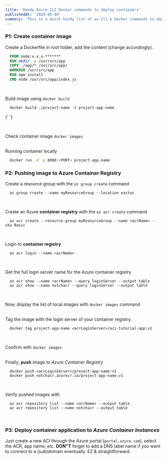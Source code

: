 ```yaml
---
title: 'Handy Azure CLI Docker commands to deploy containers'
publishedAt: '2024-05-09'
summary: 'This is a quick handy list of az-cli & docker commands to deploy docker containers to Azure'
---
```


### P1: Create container image

Create a Dockerfile in root folder, add the content (change accordingly).<br />

```Dockerfile
  FROM node:x.x.x-*******
  RUN mkdir -p /usr/src/app
  COPY ./app/* /usr/src/app/
  WORKDIR /usr/src/app
  RUN npm install
  CMD node /usr/src/app/index.js
```

<br />

Build image using `docker build`<br />

```
  docker build ./project-name -t project-app-name
```

{' '}

<br />

Check container image `docker images`<br /><br />

Running container locally <br />

```sh
  docker run -d -p 8080:<PORT> project-app-name
```

### P2: Pushing image to Azure Container Registry

Create a resource group with the `az group create` command<br />

```
  az group create --name myResourceGroup --location eastus
```

<br />

Create an Azure **container registry** with the `az acr create` command<br />

```
  az acr create --resource-group myResourceGroup --name <acrName> --sku Basic
```

<br />

Login to **container registry**<br />

```
  az acr login --name <acrName>
```

<br />

Get the full login server name for the Azure container registry<br />

```
  az acr show --name <acrName> --query loginServer --output table
  az acr show --name notchacr --query loginServer --output table
```

<br />

Now, display the list of local images with `docker images` command<br /><br />

Tag the image with the login server of your container registry.<br />

```
  docker tag project-app-name <acrLoginServer>/aci-tutorial-app:v1
```

<br />

Confirm with `docker images`<br /><br />

Finally, **push** image to _Azure Container Registry_<br />

```
  docker push <acrLoginServer>/project-app-name:v1
  docker push notchacr.azurecr.io/project-app-name:v1
```

<br />

Verify pushed images with<br />

```
  az acr repository list --name <acrName> --output table
  az acr repository list --name notchacr --output table
```

<br />

### P3: Deploy container application to _Azure Container Instances_

Just create a new ACI through the Azure portal (`portal.azure.com`), select the ACR, app name, etc. **DON"T** forget to add a DNS label name if you want to connect to a (sub)domain eventually. EZ & straightforward.
